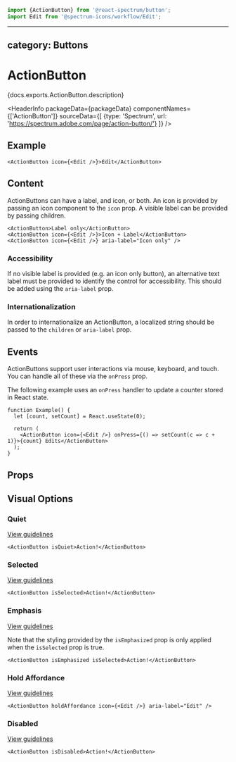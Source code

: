 <!-- Copyright 2020 Adobe. All rights reserved.
This file is licensed to you under the Apache License, Version 2.0 (the "License");
you may not use this file except in compliance with the License. You may obtain a copy
of the License at http://www.apache.org/licenses/LICENSE-2.0
Unless required by applicable law or agreed to in writing, software distributed under
the License is distributed on an "AS IS" BASIS, WITHOUT WARRANTIES OR REPRESENTATIONS
OF ANY KIND, either express or implied. See the License for the specific language
governing permissions and limitations under the License. -->



```jsx import
import {ActionButton} from '@react-spectrum/button';
import Edit from '@spectrum-icons/workflow/Edit';
```

---
category: Buttons
---

# ActionButton

<p>{docs.exports.ActionButton.description}</p>

<HeaderInfo
  packageData={packageData}
  componentNames={['ActionButton']}
  sourceData={[
    {type: 'Spectrum', url: 'https://spectrum.adobe.com/page/action-button/'}
  ]} />

## Example

```tsx example
<ActionButton icon={<Edit />}>Edit</ActionButton>
```

## Content

ActionButtons can have a label, and icon, or both. An icon is provided by passing an icon component to the `icon` prop.
A visible label can be provided by passing children.

```tsx example
<ActionButton>Label only</ActionButton>
<ActionButton icon={<Edit />}>Icon + Label</ActionButton>
<ActionButton icon={<Edit />} aria-label="Icon only" />
```

### Accessibility

If no visible label is provided (e.g. an icon only button),
an alternative text label must be provided to identify the control for accessibility. This should be added using
the `aria-label` prop.

### Internationalization

In order to internationalize an ActionButton, a localized string should be passed to the `children` or `aria-label` prop.

## Events

ActionButtons support user interactions via mouse, keyboard, and touch. You can handle all of these via the `onPress`
prop.

The following example uses an `onPress` handler to update a counter stored in React state.

```tsx example
function Example() {
  let [count, setCount] = React.useState(0);

  return (
    <ActionButton icon={<Edit />} onPress={() => setCount(c => c + 1)}>{count} Edits</ActionButton>
  );
}
```

## Props

<PropTable component={docs.exports.ActionButton} links={docs.links} />

## Visual Options

### Quiet
[View guidelines](https://spectrum.adobe.com/page/action-button/#Quiet)

```tsx example
<ActionButton isQuiet>Action!</ActionButton>
```

### Selected
[View guidelines](https://spectrum.adobe.com/page/action-button/#Selected)

```tsx example
<ActionButton isSelected>Action!</ActionButton>
```

### Emphasis
[View guidelines](https://spectrum.adobe.com/page/action-button/#Emphasis)

Note that the styling provided by the `isEmphasized` prop is only applied when the `isSelected` prop is true.

```tsx example
<ActionButton isEmphasized isSelected>Action!</ActionButton>
```

### Hold Affordance
[View guidelines](https://spectrum.adobe.com/page/action-button/#Hold-icon)

```tsx example
<ActionButton holdAffordance icon={<Edit />} aria-label="Edit" />
```

### Disabled
[View guidelines](https://spectrum.adobe.com/page/action-button/#Disabled)

```tsx example
<ActionButton isDisabled>Action!</ActionButton>
```
